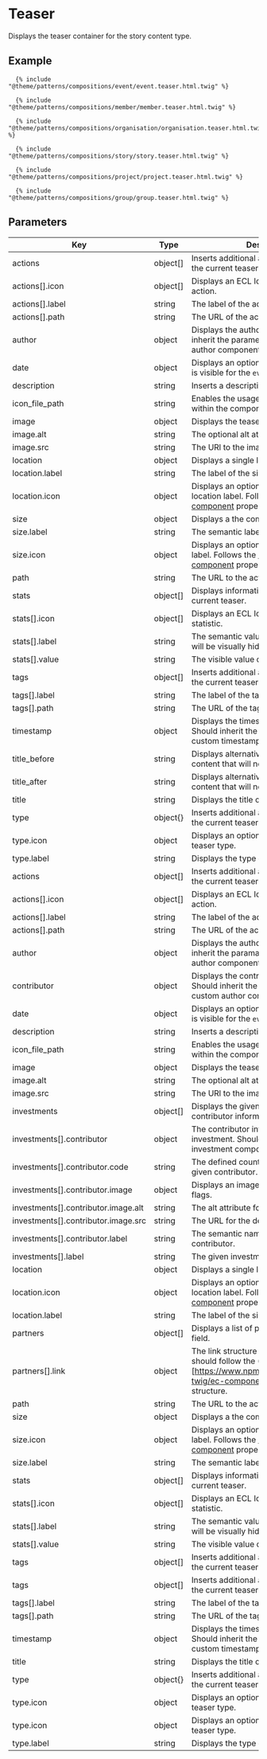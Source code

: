# Teaser

Displays the teaser container for the story content type.

## Example

```
  {% include "@theme/patterns/compositions/event/event.teaser.html.twig" %}
```

```
  {% include "@theme/patterns/compositions/member/member.teaser.html.twig" %}
```

```
  {% include "@theme/patterns/compositions/organisation/organisation.teaser.html.twig" %}
```

```
  {% include "@theme/patterns/compositions/story/story.teaser.html.twig" %}
```

```
  {% include "@theme/patterns/compositions/project/project.teaser.html.twig" %}
```

```
  {% include "@theme/patterns/compositions/group/group.teaser.html.twig" %}
```

## Parameters

| Key                                 | Type     | Description                                                                                                                                                                       | Mandatory |
| ----------------------------------- | -------- | --------------------------------------------------------------------------------------------------------------------------------------------------------------------------------- | --------- |
| actions                             | object[] | Inserts additional anchor elements within the current teaser.                                                                                                                     | no        |
| actions[].icon                      | object[] | Displays an ECL Icon for the current action.                                                                                                                                      | no        |
| actions[].label                     | string   | The label of the action anchor element.                                                                                                                                           | no        |
| actions[].path                      | string   | The URL of the action anchor element.                                                                                                                                             | no        |
| author                              | object   | Displays the author of the entry. Should inherit the parameters from the custom author component.                                                                                 | no        |
| date                                | object   | Displays an optional [ECL Date block](https://www.npmjs.com/package/@ecl-twig/ec-component-date-block) that is visible for the `event` teaser.                                    | no        |
| description                         | string   | Inserts a descriptive text below the title.                                                                                                                                       | no        |
| icon_file_path                      | string   | Enables the usage of the ECL icons within the component.                                                                                                                          | no        |
| image                               | object   | Displays the teaser image                                                                                                                                                         | no        |
| image.alt                           | string   | The optional alt attribute for the image.                                                                                                                                         | no        |
| image.src                           | string   | The URl to the image file.                                                                                                                                                        | no        |
| location                            | object   | Displays a single location.                                                                                                                                                       | no        |
| location.label                      | string   | The label of the single location.                                                                                                                                                 | no        |
| location.icon                       | object   | Displays an optional icon before the location label. Follows the [ECL Twig icon component](https://ecl-twig-php.netlify.app/ec/?path=/story/components-icon--general) properties. | no        |
| size                                | object   | Displays a the company size.                                                                                                                                                      | no        |
| size.label                          | string   | The semantic label for the company size.                                                                                                                                          | no        |
| size.icon                           | object   | Displays an optional icon before the size label. Follows the [ECL Twig icon component](https://ecl-twig-php.netlify.app/ec/?path=/story/components-icon--general) properties.     | no        |
| path                                | string   | The URL to the actual entry.                                                                                                                                                      | no        |
| stats                               | object[] | Displays informative statistics of the current teaser.                                                                                                                            | no        |
| stats[].icon                        | object[] | Displays an ECL Icon for the current statistic.                                                                                                                                   | no        |
| stats[].label                       | string   | The semantic value of the statistic that will be visually hidden.                                                                                                                 | no        |
| stats[].value                       | string   | The visible value of the statistic.                                                                                                                                               | no        |
| tags                                | object[] | Inserts additional anchor elements within the current teaser.                                                                                                                     | no        |
| tags[].label                        | string   | The label of the tag element.                                                                                                                                                     | no        |
| tags[].path                         | string   | The URL of the tag element.                                                                                                                                                       | no        |
| timestamp                           | object   | Displays the timestamp of the entry. Should inherit the parameters from the custom timestamp component.                                                                           | no        |
| title_before                        | string   | Displays alternative content before the content that will not have overflow.                                                                                                      | no        |
| title_after                         | string   | Displays alternative content after the content that will not have overflow.                                                                                                       | no        |
| title                               | string   | Displays the title of the teaser.                                                                                                                                                 | no        |
| type                                | object{} | Inserts additional anchor elements within the current teaser.                                                                                                                     | no        |
| type.icon                           | object   | Displays an optional ECL Icon for the teaser type.                                                                                                                                | no        |
| type.label                          | string   | Displays the type of the current teaser.                                                                                                                                          | no        |
| actions                             | object[] | Inserts additional anchor elements within the current teaser.                                                                                                                     | no        |
| actions[].icon                      | object[] | Displays an ECL Icon for the current action.                                                                                                                                      | no        |
| actions[].label                     | string   | The label of the action anchor element.                                                                                                                                           | no        |
| actions[].path                      | string   | The URL of the action anchor element.                                                                                                                                             | no        |
| author                              | object   | Displays the author of the entry. Should inherit the paramaters from the custom author component.                                                                                 | no        |
| contributor                         | object   | Displays the contributor of the entry. Should inherit the paramaters from the custom author component.                                                                            | no        |
| date                                | object   | Displays an optional [ECL Date block](https://www.npmjs.com/package/@ecl-twig/ec-component-date-block) that is visible for the `event` teaser.                                    | no        |
| description                         | string   | Inserts a descriptive text below the title.                                                                                                                                       | no        |
| icon_file_path                      | string   | Enables the usage of the ECL icons within the component.                                                                                                                          | no        |
| image                               | object   | Displays the teaser image                                                                                                                                                         | no        |
| image.alt                           | string   | The optional alt attribute for the image.                                                                                                                                         | no        |
| image.src                           | string   | The URl to the image file.                                                                                                                                                        | no        |
| investments                         | object[] | Displays the given investments and contributor information.                                                                                                                       | no        |
| investments[].contributor           | object   | The contributor information for the given investment. Should follow the custom investment component parameters.                                                                   | no        |
| investments[].contributor.code      | string   | The defined country ISO value of the given contributor.                                                                                                                           | no        |
| investments[].contributor.image     | object   | Displays an image instead of the static flags.                                                                                                                                    | no        |
| investments[].contributor.image.alt | string   | The alt attribute for the defined image.                                                                                                                                          | no        |
| investments[].contributor.image.src | string   | The URL for the defined image.                                                                                                                                                    | no        |
| investments[].contributor.label     | string   | The semantic name of the donation contributor.                                                                                                                                    | no        |
| investments[].label                 | string   | The given investment label.                                                                                                                                                       | no        |
| location                            | object   | Displays a single location.                                                                                                                                                       | no        |
| location.icon                       | object   | Displays an optional icon before the location label. Follows the [ECL Twig icon component](https://ecl-twig-php.netlify.app/ec/?path=/story/components-icon--general) properties. | no        |
| location.label                      | string   | The label of the single location.                                                                                                                                                 | no        |
| partners                            | object[] | Displays a list of partners as teaser meta field.                                                                                                                                 | no        |
| partners[].link                     | object   | The link structure for the defined partner, should follow the (ECL Twig Link)[https://www.npmjs.com/package/@ecl-twig/ec-component-link] paramater structure.                     | no        |
| path                                | string   | The URL to the actual entry.                                                                                                                                                      | no        |
| size                                | object   | Displays a the company size.                                                                                                                                                      | no        |
| size.icon                           | object   | Displays an optional icon before the size label. Follows the [ECL Twig icon component](https://ecl-twig-php.netlify.app/ec/?path=/story/components-icon--general) properties.     | no        |
| size.label                          | string   | The semantic label for the company size.                                                                                                                                          | no        |
| stats                               | object[] | Displays informative statistics of the current teaser.                                                                                                                            | no        |
| stats[].icon                        | object[] | Displays an ECL Icon for the current statistic.                                                                                                                                   | no        |
| stats[].label                       | string   | The semantic value of the statistic that will be visually hidden.                                                                                                                 | no        |
| stats[].value                       | string   | The visible value of the statistic.                                                                                                                                               | no        |
| tags                                | object[] | Inserts additional anchor elements within the current teaser.                                                                                                                     | no        |
| tags                                | object[] | Inserts additional anchor elements within the current teaser.                                                                                                                     | no        |
| tags[].label                        | string   | The label of the tag element.                                                                                                                                                     | no        |
| tags[].path                         | string   | The URL of the tag element.                                                                                                                                                       | no        |
| timestamp                           | object   | Displays the timestamp of the entry. Should inherit the paramaters from the custom timestamp component.                                                                           | no        |
| title                               | string   | Displays the title of the teaser.                                                                                                                                                 | no        |
| type                                | object{} | Inserts additional anchor elements within the current teaser.                                                                                                                     | no        |
| type.icon                           | object   | Displays an optional ECL Icon for the teaser type.                                                                                                                                | no        |
| type.icon                           | object   | Displays an optional ECL Icon for the teaser type.                                                                                                                                | no        |
| type.label                          | string   | Displays the type of the current teaser.                                                                                                                                          | no        |
